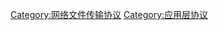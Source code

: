 {{Cat main}}
{{Commons cat|FTP}}

[[Category:网络文件传输协议|Category:网络文件传输协议]]
[[Category:应用层协议|Category:应用层协议]]